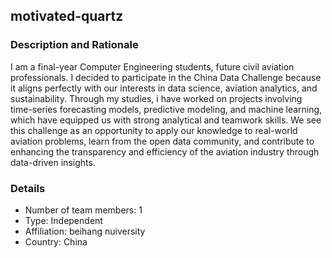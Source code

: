 ## motivated-quartz

### Description and Rationale
I am a final-year Computer Engineering students, future civil aviation professionals. I decided to participate in the China Data Challenge because it aligns perfectly with our interests in data science, aviation analytics, and sustainability. Through my studies, i have worked on projects involving time-series forecasting models, predictive modeling, and machine learning, which have equipped us with strong analytical and teamwork skills. We see this challenge as an opportunity to apply our knowledge to real-world aviation problems, learn from the open data community, and contribute to enhancing the transparency and efficiency of the aviation industry through data-driven insights.

### Details

* Number of team members: 1
* Type: Independent
* Affiliation: beihang nuiversity
* Country: China

